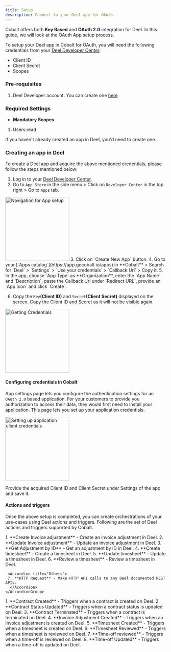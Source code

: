 ```yaml
---
title: Setup
description: Connect to your Deel app for OAuth.
---
```

Cobalt offers both **Key Based** and **OAuth 2.0** integration for Deel. In this guide, we will look at the OAuth App setup process.

To setup your Deel app in Cobalt for OAuth, you will need the following credentials from your [Deel Developer Center](https://app.deel.com/developer-center/apps):
- Client ID
- Client Secret
- Scopes

### Pre-requisites

1. Deel Developer account. You can create one [here](https://app.deel.com/signup).

### Required Settings

* **Mandatory Scopes** 
1. Users:read

<Info>If you haven't already created an app in Deel, you'd need to create one.</Info>

### Creating an app in Deel

To create a Deel app and acquire the above mentioned credentials, please follow the steps mentioned below:

1. Log in to your [Deel Developer Center](https://app.deel.com/developer-center/apps).
2. Go to `App Store` in the side menu > Click on `Developer Center` in the top right > Go to `Apps` tab.
<img height="200" src="/images/Deel/deel_navigation.png" alt="Navigation for App setup"/>
3. Click on `Create New App` button.
4. Go to your [`Apps catalog`](https://app.gocobalt.io/apps) in **Cobalt** > Search for `Deel` > `Settings` > `Use your credentials` > `Callback Url` > Copy it.
5. In the app, choose `App Type` as **Organization**, enter the `App Name` and `Description`, paste the Callback Url under `Redirect URL`, provide an `App Icon` and click `Create`.

6. Copy the `Key`**(Client ID)** and `Secret`**(Client Secret)** displayed on the screen.
<Info> Copy the Client ID and Secret as it will not be visible again.</Info>
<img height="200" src="/images/Deel/deel_credentials.png" alt="Getting Credentials"/>

#### Configuring credentials in Cobalt
App settings page lets you configure the authentication settings for an `OAuth 2.0` based application. For your customers to provide you authorization to access their data,
they would first need to install your application. This page lets you set up your application credentials.

<img height="200" src="/images/Deel/deel_cobalt.png" alt="Setting up application client credentials"/>

Provide the acquired Client ID and Client Secret under Settings of the app and save it.

#### Actions and triggers
Once the above setup is completed, you can create orchestrations of your use-cases using Deel actions and triggers. Following are the set of Deel actions and triggers
supported by Cobalt.

<Tabs>
  <Tab title="Actions">
  <AccordionGroup>
  <Accordion title="Adjustments">
     1. **Create Invoice adjustment** - Create an invoice adjustment in Deel.
     2. **Update Invoice adjustment** - Update an invoice adjustment in Deel.
     3. **Get Adjustment by ID** - Get an adjustment by ID in Deel.
     </Accordion>
     <Accordion title="Timesheets">
     4. **Create timesheet** - Create a timesheet in Deel.
     5. **Update timesheet** - Update a timesheet in Deel.
     6. **Review a timesheet** - Review a timesheet in Deel.
      </Accordion>

     <Accordion title="Others">
     7. **HTTP Request** - Make HTTP API calls to any Deel documented REST APIs.
      </Accordion>
    </AccordionGroup>
  </Tab>
  
  <Tab title="Triggers">
         1. **Contract Created** - Triggers when a contract is created on Deel.
         2. **Contract Status Updated** - Triggers when a contract status is updated on Deel.
         3. **Contract Terminated** - Triggers when a contract is terminated on Deel.
         4. **Invoice Adjustment Created** - Triggers when an invoice adjustment is created on Deel.
         5. **Timesheet Created** - Triggers when a timesheet is created on Deel.
         6. **Timesheet Reviewed** - Triggers when a timesheet is reviewed on Deel.
         7. **Time-off reviewed** - Triggers when a time-off is reviewed on Deel.
         8. **Time-off Updated** - Triggers when a time-off is updated on Deel.
  </Tab>
</Tabs>
